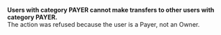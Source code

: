   
<Card title="002701" href="/errors/codes/002701">  

 **Users with category PAYER cannot make transfers to other users with category PAYER.**  
 The action was refused because the user is a Payer, not an Owner.

</Card>